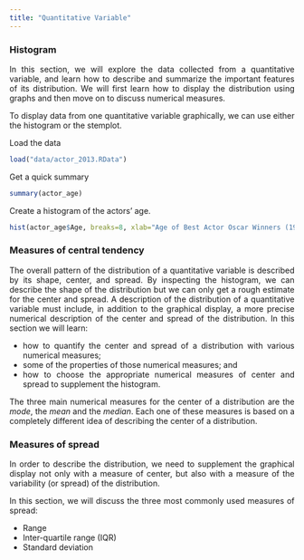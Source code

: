 ```yaml
---
title: "Quantitative Variable"
---
```


<style>
body {
text-align: justify}
</style>

### Histogram

In this section, we will explore the data collected from a quantitative variable, and learn how to describe and summarize the important features of its distribution. We will first learn how to display the distribution using graphs and then move on to discuss numerical measures.

To display data from one quantitative variable graphically, we can use either the histogram or the stemplot.


Load the data
```r
load("data/actor_2013.RData")
```


Get a quick summary
```r
summary(actor_age)
```

Create a histogram of the actors’ age. 
```r
hist(actor_age$Age, breaks=8, xlab="Age of Best Actor Oscar Winners (1970-2013)", ylab="Number of Actors", main="Best Actor Oscar Winners Ages", col = 'red')
```


### Measures of central tendency
The overall pattern of the distribution of a quantitative variable is described by its shape, center, and spread. By inspecting the histogram, we can describe the shape of the distribution but we can only get a rough estimate for the center and spread. A description of the distribution of a quantitative variable must include, in addition to the graphical display, a more precise numerical description of the center and spread of the distribution. In this section we will learn:

* how to quantify the center and spread of a distribution with various numerical measures;
* some of the properties of those numerical measures; and
* how to choose the appropriate numerical measures of center and spread to supplement the histogram.

The three main numerical measures for the center of a distribution are the *mode*, the *mean* and the *median*. Each one of these measures is based on a completely different idea of describing the center of a distribution. 


### Measures of spread
In order to describe the distribution, we need to supplement the graphical display not only with a measure of center, but also with a measure of the variability (or spread) of the distribution.

In this section, we will discuss the three most commonly used measures of spread:

* Range
* Inter-quartile range (IQR)
* Standard deviation

